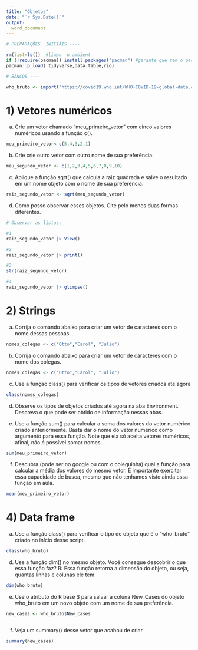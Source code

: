 ```yaml
---
title: "Objetos"
date: "`r Sys.Date()`"
output:
  word_document
---
```


```r

# PREPARAÇÕES  INICIAIS ----

rm(list=ls())  #limpa  o ambient
if (!require(pacman)) install.packages("pacman") #garante que tem o pacman
pacman::p_load( tidyverse,data.table,rio) 

```

```r
# BANCOS ----

who_bruto <- import("https://covid19.who.int/WHO-COVID-19-global-data.csv", na.strings = "")


```


# 1) Vetores numéricos

a) Crie um vetor chamado "meu_primeiro_vetor" com cinco valores numéricos usando a função c().

```r
meu_primeiro_vetor<-c(5,4,3,2,1)

```

b) Crie crie outro vetor com outro nome de sua preferência.

```r

meu_segundo_vetor <- c(1,2,3,4,5,6,7,8,9,10)

```

c) Aplique a função sqrt() que calcula a raiz quadrada e salve o resultado em um nome objeto com o nome de sua preferência.

```r

raiz_segundo_vetor <- sqrt(meu_segundo_vetor)

```

d) Como posso observar esses objetos. Cite pelo menos duas formas diferentes.

```r

# Observar as listas:

#1
raiz_segundo_vetor |> View()

#2
raiz_segundo_vetor |> print()

#3
str(raiz_segundo_vetor)

#4
raiz_segundo_vetor |> glimpse()

```

# 2) Strings

a) Corrija o comando abaixo para criar um vetor de caracteres com o nome dessas pessoas. 

```r
nomes_colegas <- c("Otto","Carol", "Julio")
```

b) Corrija o comando abaixo para criar um vetor de caracteres com o nome dos colegas.

```r
nomes_colegas <- c("Otto","Carol", "Julio")
```

c) Use a funçao class() para verificar os tipos de vetores criados ate agora

```r
class(nomes_colegas)

```

d) Observe os tipos de objetos criados até agora na aba Environment. Descreva o que pode ser obtido de informação nessas abas.


e) Use a função sum()  para calcular a soma dos valores do vetor numérico criado anteriormente. Basta dar o nome do vetor numérico como argumento para essa função. Note que ela só aceita vetores numéricos, afinal, não é possível somar nomes. 

```r
sum(meu_primeiro_vetor)

```

f) Descubra (pode ser  no google ou com o coleguinha) qual a função para calcular a média dos valores do mesmo vetor. É importante exercitar essa capacidade de busca, mesmo que não tenhamos visto ainda essa função em aula. 

```r

mean(meu_primeiro_vetor)

```


# 4) Data frame

a) Use a função class() para verificar o tipo de objeto que é o "who_bruto" criado no início desse script.

```r

class(who_bruto)

```

d) Use a função dim() no mesmo objeto. Você consegue descobrir o que essa função faz?
R: Essa função retorna a dimensão do objeto, ou seja, quantas linhas e colunas ele tem.

```r

dim(who_bruto)

```

e)  Use o atributo do R base $ para salvar a coluna New_Cases do objeto who_bruto em um novo objeto com um nome de sua preferência.

```r

new_cases <- who_bruto$New_cases



```

f) Veja um summary() desse vetor que acabou de criar

```r

summary(new_cases)



```

